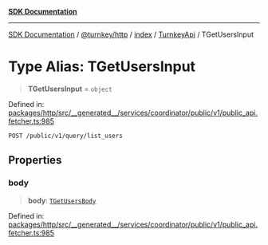 [**SDK Documentation**](../../../../../../README.mdx)

***

[SDK Documentation](../../../../../../packages.mdx) / [@turnkey/http](../../../../README.mdx) / [index](../../../README.mdx) / [TurnkeyApi](../README.mdx) / TGetUsersInput

# Type Alias: TGetUsersInput

> **TGetUsersInput** = `object`

Defined in: [packages/http/src/\_\_generated\_\_/services/coordinator/public/v1/public\_api.fetcher.ts:985](https://github.com/tkhq/sdk/blob/078f5423e923fbd1d7fd39440402d7f01d09c3d0/packages/http/src/__generated__/services/coordinator/public/v1/public_api.fetcher.ts#L985)

`POST /public/v1/query/list_users`

## Properties

### body

> **body**: [`TGetUsersBody`](TGetUsersBody.mdx)

Defined in: [packages/http/src/\_\_generated\_\_/services/coordinator/public/v1/public\_api.fetcher.ts:985](https://github.com/tkhq/sdk/blob/078f5423e923fbd1d7fd39440402d7f01d09c3d0/packages/http/src/__generated__/services/coordinator/public/v1/public_api.fetcher.ts#L985)
